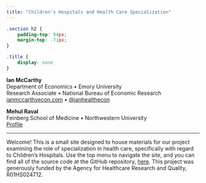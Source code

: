 ```yaml
---
title: "Children's Hospitals and Health Care Specialization"
---
```


```css
.section h2 {
    padding-top: 94px;
    margin-top: -71px;
}

.title {
    display: none
}
```


**Ian McCarthy**  
Department of Economics • Emory University<br>
Research Associate • National Bureau of Economic Research<br>
[ianmccarthyecon.com](https://www.ianmccarthyecon.com) • [\@ianhealthecon](https://twitter.com/ianhealthecon)


**Mehul Raval**  
Feinberg School of Medicine • Northwestern University<br>
[Profile](https://www.feinberg.northwestern.edu/faculty-profiles/az/profile.html?xid=22586)


---

Welcome! This is a small site designed to house materials for our project examining the role of specialization in health care, specifically with regard to Children's Hospitals. Use the top menu to navigate the site, and you can find all of the source code at the GitHub repository, [here](https://github.com/imccart/ch-spillovers). This project was generously funded by the Agency for Healthcare Research and Quality, R01HS024712.

